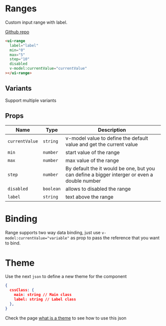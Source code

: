 
# Ranges

Custom input range with label.

[Github repo](https://github.com/unicoderns/ui/tree/master/packages/range)

```html
<ui-range
  label="label"
  min="0"
  max="5"
  step="10"
  disabled
  v-model:currentValue="currentValue"
></ui-range>
```

## Variants

Support multiple variants

<Canvas>
  <Story id="ui-range--default" />
</Canvas>
<Canvas>
  <Story id="ui-range--disabled" />
</Canvas>

## Props

| Name           | Type      | Description                                                                                  |
| -------------- | --------- | -------------------------------------------------------------------------------------------- |
| `currentValue` | `string`  | v-model value to define the default value and get the current value                          |
| `min`          | `number`  | start value of the range                                                                     |
| `max`          | `number`  | max value of the range                                                                       |
| `step`         | `number`  | By default the it would be one, but you can define a bigger interger or even a double number |
| `disabled`     | `boolean` | allows to disabled the range                                                                 |
| `label`        | `string`  | text above the range                                                                         |

# Binding

Range supports two way data binding, just use `v-model:currentValue="variable"` as prop to pass the reference that you want to bind.

# Theme

Use the next `json` to define a new theme for the component

```json
{
  cssClass: {
    main: string // Main class
    label: string // Label class
  },
}
```

Check the page [what is a theme](/docs/docs-theming--page#what-is-a-theme) to see how to use this json
